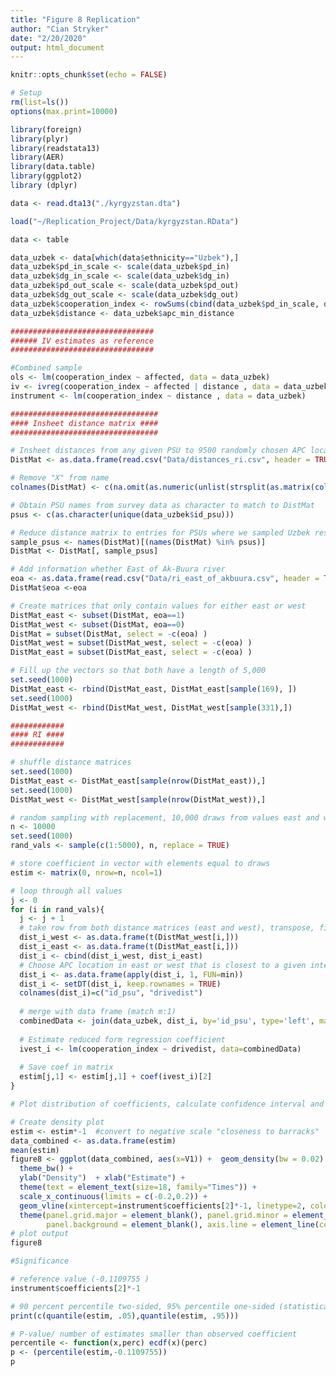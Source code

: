 ```yaml
---
title: "Figure 8 Replication"
author: "Cian Stryker"
date: "2/20/2020"
output: html_document
---
```


```r
knitr::opts_chunk$set(echo = FALSE)

# Setup
rm(list=ls())
options(max.print=10000)

library(foreign)
library(plyr)
library(readstata13)
library(AER)
library(data.table)
library(ggplot2)
library (dplyr)
```

```r
data <- read.dta13("./kyrgyzstan.dta")

```


```r
load("~/Replication_Project/Data/kyrgyzstan.RData")

data <- table
```

```r

data_uzbek <- data[which(data$ethnicity=="Uzbek"),]
data_uzbek$pd_in_scale <- scale(data_uzbek$pd_in)
data_uzbek$dg_in_scale <- scale(data_uzbek$dg_in)
data_uzbek$pd_out_scale <- scale(data_uzbek$pd_out)
data_uzbek$dg_out_scale <- scale(data_uzbek$dg_out)
data_uzbek$cooperation_index <- rowSums(cbind(data_uzbek$pd_in_scale, data_uzbek$dg_in_scale, data_uzbek$pd_out_scale, data_uzbek$dg_out_scale), na.rm=T)/4
data_uzbek$distance <- data_uzbek$apc_min_distance
```


```r
################################
###### IV estimates as reference
################################

#Combined sample
ols <- lm(cooperation_index ~ affected, data = data_uzbek)
iv <- ivreg(cooperation_index ~ affected | distance , data = data_uzbek)
instrument <- lm(cooperation_index ~ distance , data = data_uzbek)
```



```r
#################################
#### Insheet distance matrix ####
#################################

# Insheet distances from any given PSU to 9500 randomly chosen APC locations 
DistMat <- as.data.frame(read.csv("Data/distances_ri.csv", header = TRUE, sep =","))[-1]

# Remove "X" from name
colnames(DistMat) <- c(na.omit(as.numeric(unlist(strsplit(as.matrix(colnames(DistMat)), "X"))))) 

# Obtain PSU names from survey data as character to match to DistMat
psus <- c(as.character(unique(data_uzbek$id_psu)))

# Reduce distance matrix to entries for PSUs where we sampled Uzbek respondents
sample_psus <- names(DistMat)[(names(DistMat) %in% psus)]
DistMat <- DistMat[, sample_psus]

# Add information whether East of Ak-Buura river
eoa <- as.data.frame(read.csv("Data/ri_east_of_akbuura.csv", header = TRUE))[2]
DistMat$eoa <-eoa

# Create matrices that only contain values for either east or west
DistMat_east <- subset(DistMat, eoa==1)
DistMat_west <- subset(DistMat, eoa==0)
DistMat = subset(DistMat, select = -c(eoa) )
DistMat_west = subset(DistMat_west, select = -c(eoa) )
DistMat_east = subset(DistMat_east, select = -c(eoa) )

# Fill up the vectors so that both have a length of 5,000
set.seed(1000)
DistMat_east <- rbind(DistMat_east, DistMat_east[sample(169), ])
set.seed(1000)
DistMat_west <- rbind(DistMat_west, DistMat_west[sample(331),])
```


```r
############
#### RI ####
############

# shuffle distance matrices 
set.seed(1000)
DistMat_east <- DistMat_east[sample(nrow(DistMat_east)),]
set.seed(1000)
DistMat_west <- DistMat_west[sample(nrow(DistMat_west)),]

# random sampling with replacement, 10,000 draws from values east and west of the river 
n <- 10000
set.seed(1000)
rand_vals <- sample(c(1:5000), n, replace = TRUE)

# store coefficient in vector with elements equal to draws
estim <- matrix(0, nrow=n, ncol=1)
```


```r

# loop through all values 
j <- 0
for (i in rand_vals){
  j <- j + 1
  # take row from both distance matrices (east and west), transpose, find minimum distance, add column for matching 
  dist_i_west <- as.data.frame(t(DistMat_west[i,]))
  dist_i_east <- as.data.frame(t(DistMat_east[i,]))
  dist_i <- cbind(dist_i_west, dist_i_east)
  # Choose APC location in east or west that is closest to a given interview location
  dist_i <- as.data.frame(apply(dist_i, 1, FUN=min))
  dist_i <- setDT(dist_i, keep.rownames = TRUE)
  colnames(dist_i)=c("id_psu", "drivedist")
  
  # merge with data frame (match m:1)
  combinedData <- join(data_uzbek, dist_i, by='id_psu', type='left', match='all')
  
  # Estimate reduced form regression coefficient
  ivest_i <- lm(cooperation_index ~ drivedist, data=combinedData)  
  
  # Save coef in matrix
  estim[j,1] <- estim[j,1] + coef(ivest_i)[2] 
}

```

```r
# Plot distribution of coefficients, calculate confidence interval and test

# Create density plot
estim <- estim*-1  #convert to negative scale "closeness to barracks"
data_combined <- as.data.frame(estim)
mean(estim)
figure8 <- ggplot(data_combined, aes(x=V1)) +  geom_density(bw = 0.02) +
  theme_bw() + 
  ylab("Density")  + xlab("Estimate") +     
  theme(text = element_text(size=18, family="Times")) +
  scale_x_continuous(limits = c(-0.2,0.2)) + 
  geom_vline(xintercept=instrument$coefficients[2]*-1, linetype=2, color = "grey") +
  theme(panel.grid.major = element_blank(), panel.grid.minor = element_blank(),
        panel.background = element_blank(), axis.line = element_line(colour = "black"))
# plot output
figure8
```


```r
#Significance

# reference value (-0.1109755 )
instrument$coefficients[2]*-1

# 90 percent percentile two-sided, 95% percentile one-sided (statistically sign. at 5% level)
print(c(quantile(estim, .05),quantile(estim, .95))) 

# P-value/ number of estimates smaller than observed coefficient 
percentile <- function(x,perc) ecdf(x)(perc)
p <- (percentile(estim,-0.1109755))
p

```





